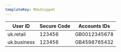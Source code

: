 ```yaml
---
templateKey: MdxSnippet
---
```


|User ID|Secure Code|Accounts IDs|
|--- |--- |--- |
|uk.retail|123456|GB0012345678|
|uk.business|123456|GB4598765432|

